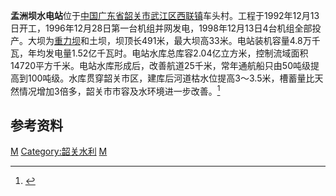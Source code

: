 {{Infobox dam
| name =孟洲坝水电站
| official_name =
| image =
| image_size =
| image_caption =
| image_alt =
| location_map =China Guangdong
| location_map_width =
| location_map_text =
| lat_d =24
| lat_m =44
| lat_s =02
| lat_NS =N
| long_d =113
| long_m =32
| long_s =00
| long_EW =E
| coordinates_type = type:landmark
| coordinates_display= inline,title
| coordinates_ref =
| country =[[中国|中国]]
| locale =[[广东省|广东省]][[韶关市|韶关市]][[武江区|武江区]][[西联镇|西联镇]]车头村
| status =运行中
| construction_began = 1992年
| open = 1998年
| demolished =
| cost =
| owner = 
| type = 重力坝和土坝
| length ={{Convert|491|m|ft|0|abbr=on}}
| height ={{Convert|33|m|ft|0|abbr=on}}
| crest_width =
| base_width =
| volume =
| crosses =[[北江|北江]]
| spillways =
| spillway_type =Service, crest overflow
| spillway_capacity =
| reservoir =孟洲坝水库
| reservoir_capacity ={{Convert|204000000|m3|acre.ft|0|abbr=on|lk=out}}
| reservoir_catchment={{Convert|14720|km2|sqmi|0|abbr=on}}
| reservoir_surface =
| reservoir_max_depth=
| hydraulic_head =
| tidal_range =
| plant_owner =
| plant_operator =
| plant_commission =
| plant_licence_exp =
| plant_decommission =
| plant_type =
| turbines = 
| installed_capacity = 4.8万千瓦
| max_planned_cap =
| capacity_factor =
| average_annual_gen = 1.52亿 [[kWh|kWh]]
| net_generation =
| website =
| as_of =
| extra =
}}
'''孟洲坝水电站'''位于[[中国|中国]][[广东省|广东省]][[韶关市|韶关市]][[武江区|武江区]][[西联镇|西联镇]]车头村。工程于1992年12月13日开工，1996年12月28日第一台机组并网发电，1998年12月13日4台机组全部投产。大坝为[[重力坝|重力坝]]和土坝，坝顶长491米，最大坝高33米。电站装机容量4.8万千瓦，年均发电量1.52亿千瓦时。电站水库总库容2.04亿立方米，控制流域面积14720平方千米。电站水库形成后，改善航道25千米，常年通航船只由50吨级提高到100吨级。水库贯穿韶关市区，建库后河道枯水位提高3～3.5米，槽蓄量比天然情况增加3倍多，韶关市市容及水环境进一步改善。<ref name="中国河湖大典">{{cite book zh |author=《[[中国河湖大典|中国河湖大典]]》编纂委员会 |title=《中国河湖大典·珠江卷》 |format=M |edition=1 |location=北京 |publisher=中国水利水电出版社 |date=2013年1月 |pages=233页 |id= ISBN 978-7-5170-0561-2}}</ref>
==参考资料==
{{reflist}}

{{广东地理小作品}}
[[Category:广东水电站|M]]
[[Category:韶关水利|Category:韶关水利]]
[[Category:北江水庫|M]]